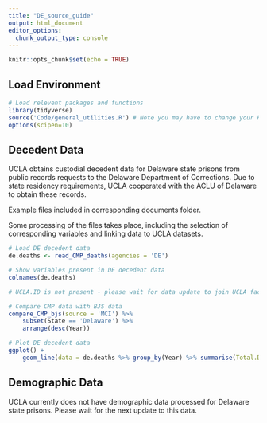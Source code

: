 ```yaml
---
title: "DE_source_guide"
output: html_document
editor_options: 
  chunk_output_type: console
---
```


```r
knitr::opts_chunk$set(echo = TRUE)
```

## Load Environment

```r
# Load relevent packages and functions
library(tidyverse)
source('Code/general_utilities.R') # Note you may have to change your Rmarkdown option for evaluate chunks to project instead of document
options(scipen=10)
```

## Decedent Data

UCLA obtains custodial decedent data for Delaware state prisons from public records requests to the Delaware Department of Corrections. Due to state residency requirements, UCLA cooperated with the ACLU of Delaware to obtain these records.

Example files included in corresponding documents folder.

Some processing of the files takes place, including the selection of corresponding variables and linking data to UCLA datasets. 

```r
# Load DE decedent data
de.deaths <- read_CMP_deaths(agencies = 'DE')

# Show variables present in DE decedent data
colnames(de.deaths)

# UCLA.ID is not present - please wait for data update to join UCLA facility data

# Compare CMP data with BJS data
compare_CMP_bjs(source = 'MCI') %>%
    subset(State == 'Delaware') %>%
    arrange(desc(Year))

# Plot DE decedent data 
ggplot() +
    geom_line(data = de.deaths %>% group_by(Year) %>% summarise(Total.Deaths = n()),aes(x = Year, y = Total.Deaths))

```


## Demographic Data

UCLA currently does not have demographic data processed for Delaware state prisons. Please wait for the next update to this data. 